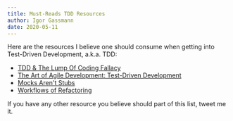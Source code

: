 ```yaml
---
title: Must-Reads TDD Resources
author: Igor Gassmann
date: 2020-05-11
---
```


Here are the resources I believe one should consume when getting into Test-Driven Development,
a.k.a. TDD:

- [TDD & The Lump Of Coding Fallacy](https://www.geepawhill.org/2018/04/14/tdd-the-lump-of-coding-fallacy/)
- [The Art of Agile Development: Test-Driven Development](https://www.jamesshore.com/Agile-Book/test_driven_development.html)
- [Mocks Aren't Stubs](https://martinfowler.com/articles/mocksArentStubs.html)
- [Workflows of Refactoring](https://martinfowler.com/articles/workflowsOfRefactoring/)

If you have any other resource you believe should part of this list, tweet me it.
